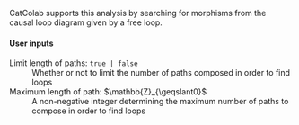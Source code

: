 
CatColab supports this analysis by searching for morphisms from the causal loop diagram given by a free loop.

#### User inputs

<dl>
  <dt>Limit length of paths: <code>true | false</code></dt>
  <dd>Whether or not to limit the number of paths composed in order to find loops</dd>
  <dt>Maximum length of path: $\mathbb{Z}_{\geqslant0}$</dt>
  <dd>A non-negative integer determining the maximum number of paths to compose in order to find loops</dd>
</dl>
